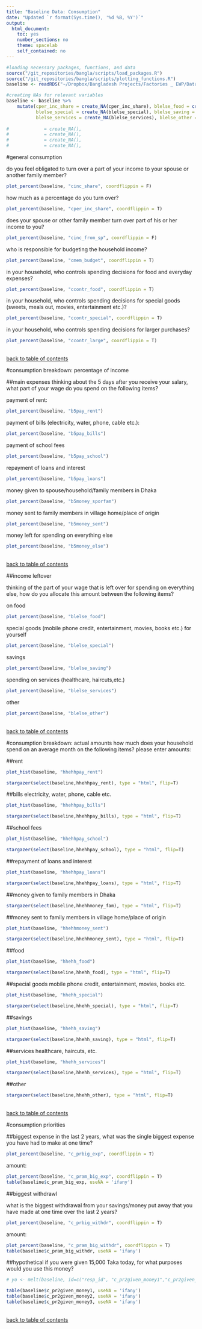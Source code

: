 ```yaml
---
title: "Baseline Data: Consumption"
date: "Updated `r format(Sys.time(), '%d %B, %Y')`"
output: 
  html_document:
    toc: yes
    number_sections: no
    theme: spacelab
    self_contained: no
---
```

```r
#loading necessary packages, functions, and data
source("/git_repositories/bangla/scripts/load_packages.R")
source("/git_repositories/bangla/scripts/plotting_functions.R")
baseline <- readRDS("~/Dropbox/Bangladesh Projects/Factories _ EWP/Data/baseline/in_process_data/cleaned_baseline.RDS")
```


```r
#creating NAs for relevant variables
baseline <- baseline %>%
    mutate(cper_inc_share = create_NA(cper_inc_share), blelse_food = create_NA(blelse_food),
           blelse_special = create_NA(blelse_special), blelse_saving = create_NA(blelse_saving),
           blelse_services = create_NA(blelse_services), blelse_other = create_NA(blelse_other))
           
#             = create_NA(), 
#             = create_NA(),           
#             = create_NA(), 
#             = create_NA(),           
```


#general consumption

do you feel obligated to turn over a part of your income to your spouse or another family member?

```r
plot_percent(baseline, "cinc_share", coordflippin = F)
```

how much as a percentage do you turn over?
```r
plot_percent(baseline, "cper_inc_share", coordflippin = T)
```

does your spouse or other family member turn over part of his or her income to you?
```r
plot_percent(baseline, "cinc_from_sp", coordflippin = F)
```

who is responsible for budgeting the household income? 
```r
plot_percent(baseline, "cmem_budget", coordflippin = T)
```

in your household, who controls spending decisions for food and everyday expenses?
```r
plot_percent(baseline, "ccontr_food", coordflippin = T)
```

in your household, who controls spending decisions for special goods (sweets, meals out, movies, entertainment etc.)?
```r
plot_percent(baseline, "ccontr_special", coordflippin = T)
```

in your household, who controls spending decisions for larger purchases?
```r
plot_percent(baseline, "ccontr_large", coordflippin = T)
```


\
[back to table of contents](#TOC)

#consumption breakdown: percentage of income

##main expenses
thinking about the 5 days after you receive your salary, what part of your wage do you spend on the following items? 

payment of rent:
```r
plot_percent(baseline, "b5pay_rent")
```

payment of bills (electricity, water, phone, cable etc.):
```r
plot_percent(baseline, "b5pay_bills")
```

payment of school fees
```r
plot_percent(baseline, "b5pay_school")
```        

repayment of loans and interest
```r
plot_percent(baseline, "b5pay_loans")
```        

money given to spouse/household/family members in Dhaka
```r
plot_percent(baseline, "b5money_sporfam")
```        

money sent to family members in village home/place of origin
```r
plot_percent(baseline, "b5money_sent")
```        

money left for spending on everything else
```r
plot_percent(baseline, "b5money_else")
```        


\
[back to table of contents](#TOC)

##income leftover

thinking of the part of your wage that is left over for spending on everything else, how do you allocate this amount between the following items? 

on food
```r
plot_percent(baseline, "blelse_food")
```

special goods (mobile phone credit, entertainment, movies, books etc.) for yourself
```r
plot_percent(baseline, "blelse_special")
```

savings
```r
plot_percent(baseline, "blelse_saving")
```
      
spending on services (healthcare, haircuts,etc.)      
```r
plot_percent(baseline, "blelse_services") 
```

other
```r
plot_percent(baseline, "blelse_other")
```
   
   
\
[back to table of contents](#TOC)

#consumption breakdown: actual amounts
how much does your household spend on an average month on the following items? please enter amounts:

##rent

```r
plot_hist(baseline, "hhehhpay_rent")
```

```r
stargazer(select(baseline,hhehhpay_rent), type = "html", flip=T)
```

##bills 
electricity, water, phone, cable etc.

```r
plot_hist(baseline, "hhehhpay_bills")
```

```r
stargazer(select(baseline,hhehhpay_bills), type = "html", flip=T)
```

##school fees

```r
plot_hist(baseline, "hhehhpay_school")
```

```r
stargazer(select(baseline,hhehhpay_school), type = "html", flip=T)
```

##repayment of loans and interest

```r
plot_hist(baseline, "hhehhpay_loans")
```

```r
stargazer(select(baseline,hhehhpay_loans), type = "html", flip=T)
```
    
##money given to family members in Dhaka

```r
stargazer(select(baseline,hhehhmoney_fam), type = "html", flip=T)
```

##money sent to family members in village home/place of origin

```r
plot_hist(baseline, "hhehhmoney_sent")
```

```r
stargazer(select(baseline,hhehhmoney_sent), type = "html", flip=T)
```

##food    

```r
plot_hist(baseline, "hhehh_food")
```

```r
stargazer(select(baseline,hhehh_food), type = "html", flip=T)
```

##special goods
mobile phone credit, entertainment, movies, books etc.

```r
plot_hist(baseline, "hhehh_special")
```

```r
stargazer(select(baseline,hhehh_special), type = "html", flip=T)
```

##savings

```r
plot_hist(baseline, "hhehh_saving")
```

```r
stargazer(select(baseline,hhehh_saving), type = "html", flip=T)
```

##services
healthcare, haircuts, etc.

```r
plot_hist(baseline, "hhehh_services")
```

```r
stargazer(select(baseline,hhehh_services), type = "html", flip=T)
```
   
##other

```r
stargazer(select(baseline,hhehh_other), type = "html", flip=T)
```


\
[back to table of contents](#TOC)

#consumption priorities

##biggest expense
in the last 2 years, what was the single biggest expense you have had to make at one time?
```r
plot_percent(baseline, "c_prbig_exp", coordflippin = T)
```

amount:
```r
plot_percent(baseline, "c_pram_big_exp", coordflippin = T)
table(baseline$c_pram_big_exp, useNA = 'ifany')
```

##biggest withdrawl

what is the biggest withdrawal from your savings/money put away that you have made at one time over the last 2 years?
```r
plot_percent(baseline, "c_prbig_withdr", coordflippin = T)
```

amount:
```r
plot_percent(baseline, "c_pram_big_withdr", coordflippin = T)
table(baseline$c_pram_big_withdr, useNA = 'ifany')
```

##hypothetical
if you were given 15,000 Taka today, for what purposes would you use this money?

```r
# yo <- melt(baseline, id=c("resp_id", "c_pr2given_money1","c_pr2given_money2", "c_pr2given_money3"))

table(baseline$c_pr2given_money1, useNA = 'ifany')
table(baseline$c_pr2given_money2, useNA = 'ifany')
table(baseline$c_pr2given_money3, useNA = 'ifany')
```

\
[back to table of contents](#TOC)

